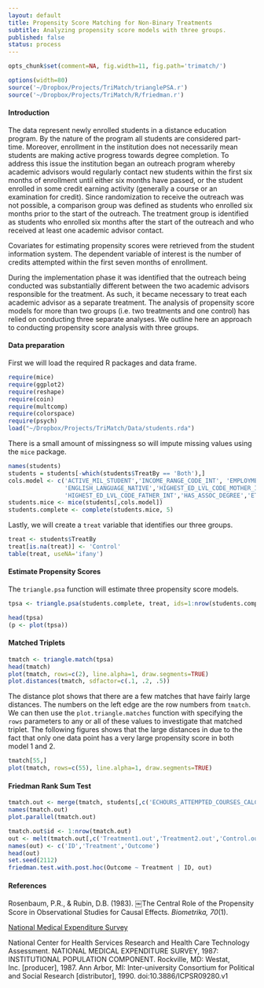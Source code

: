 ```yaml
---
layout: default	
title: Propensity Score Matching for Non-Binary Treatments
subtitle: Analyzing propensity score models with three groups.
published: false
status: process
---
```

```r
opts_chunk$set(comment=NA, fig.width=11, fig.path='trimatch/')

options(width=80)
source('~/Dropbox/Projects/TriMatch/trianglePSA.r')
source('~/Dropbox/Projects/TriMatch/R/friedman.r')
```

#### Introduction

The data represent newly enrolled students in a distance education program. By the nature of the program all students are considered part-time. Moreover, enrollment in the institution does not necessarily mean students are making active progress towards degree completion. To address this issue the institution began an outreach program whereby academic advisors would regularly contact new students within the first six months of enrollment until either six months have passed, or the student enrolled in some credit earning activity (generally a course or an examination for credit). Since randomization to receive the outreach was not possible, a comparison group was defined as students who enrolled six months prior to the start of the outreach. The treatment group is identified as students who enrolled six months after the start of the outreach and who received at least one academic advisor contact. 

Covariates for estimating propensity scores were retrieved from the student information system. The dependent variable of interest is the number of credits attempted within the first seven months of enrollment.

During the implementation phase it was identified that the outreach being conducted was substantially different between the two academic advisors responsible for the treatment. As such, it became necessary to treat each academic advisor as a separate treatment. The analysis of propensity score models for more than two groups (i.e. two treatments and one control) has relied on conducting three separate analyses. We outline here an approach to conducting propensity score analysis with three groups. 

#### Data preparation

First we will load the required R packages and data frame.

```r
require(mice)
require(ggplot2)
require(reshape)
require(coin)
require(multcomp)
require(colorspace)
require(psych)
load("~/Dropbox/Projects/TriMatch/Data/students.rda")
```

There is a small amount of missingness so will impute missing values using the `mice` package.

```r
names(students)
students = students[-which(students$TreatBy == 'Both'),]
cols.model <- c('ACTIVE_MIL_STUDENT','INCOME_RANGE_CODE_INT', 'EMPLOYMENT_LVL_CODE',
				'ENGLISH_LANGUAGE_NATIVE','HIGHEST_ED_LVL_CODE_MOTHER_INT',
				'HIGHEST_ED_LVL_CODE_FATHER_INT','HAS_ASSOC_DEGREE','ETHNICITY','GENDER','Age')
students.mice <- mice(students[,cols.model])
students.complete <- complete(students.mice, 5)
```

Lastly, we will create a `treat` variable that identifies our three groups.

```r
treat <- students$TreatBy
treat[is.na(treat)] <- 'Control'
table(treat, useNA='ifany')
```

#### Estimate Propensity Scores

The `triangle.psa` function will estimate three propensity score models.

```r
tpsa <- triangle.psa(students.complete, treat, ids=1:nrow(students.complete))
```


```r
head(tpsa)
(p <- plot(tpsa))
```

#### Matched Triplets

```r
tmatch <- triangle.match(tpsa)
head(tmatch)
plot(tmatch, rows=c(2), line.alpha=1, draw.segments=TRUE)
plot.distances(tmatch, sdfactor=c(.1, .2, .5))
```

The distance plot shows that there are a few matches that have fairly large distances. The numbers on the left edge are the row numbers from `tmatch`. We can then use the `plot.triangle.matches` function with specifying the `rows` parameters to any or all of these values to investigate that matched triplet. The following figures shows that the large distances in due to the fact that only one data point has a very large propensity score in both model 1 and 2.

```r
tmatch[55,]
plot(tmatch, rows=c(55), line.alpha=1, draw.segments=TRUE)
```

#### Friedman Rank Sum Test

```r
tmatch.out <- merge(tmatch, students[,c('ECHOURS_ATTEMPTED_COURSES_CALC')])
names(tmatch.out)
plot.parallel(tmatch.out)
```

```r
tmatch.out$id <- 1:nrow(tmatch.out)
out <- melt(tmatch.out[,c('Treatment1.out','Treatment2.out','Control.out','id')],id.vars='id')
names(out) <- c('ID','Treatment','Outcome')
head(out)
set.seed(2112)
friedman.test.with.post.hoc(Outcome ~ Treatment | ID, out)
```


#### References

Rosenbaum, P.R., & Rubin, D.B. (1983). ￼The Central Role of the Propensity Score in Observational Studies for Causal Effects. *Biometrika, 70*(1).

[National Medical Expenditure Survey](http://dx.doi.org/10.3886/ICPSR09280.v1)

National Center for Health Services Research and Health Care Technology Assessment. NATIONAL MEDICAL EXPENDITURE SURVEY, 1987: INSTITUTIONAL POPULATION COMPONENT. Rockville, MD: Westat, Inc. [producer], 1987. Ann Arbor, MI: Inter-university Consortium for Political and Social Research [distributor], 1990. doi:10.3886/ICPSR09280.v1
